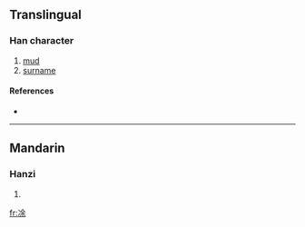 {{see|塗}}
==Translingual==

===Han character===
{{Han char|rn=15|rad=冫|as=07|sn=9|four=|canj=戈一人一木 (IMOMD)}}

# [[mud]]
# [[surname]]

====References====
* {{Han ref|kx=0132.311|hdz=10297.250|uh=51C3|ud=20931}}

----

==Mandarin==

===Hanzi===
{{cmn-hanzi|pin=[[tú]] ([[tu2]])|wg=t'u<sup>2</sup>}}

# {{defn|Mandarin}}

[[fr:凃]]